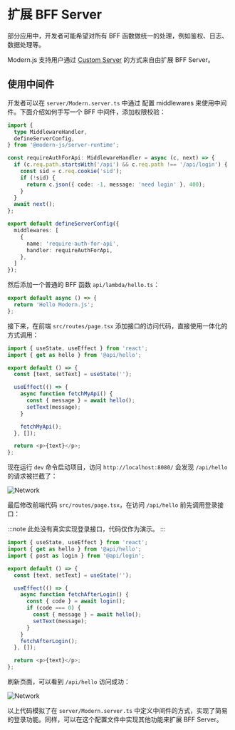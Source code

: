 # 扩展 BFF Server

部分应用中，开发者可能希望对所有 BFF 函数做统一的处理，例如鉴权、日志、数据处理等。

Modern.js 支持用户通过 [Custom Server](/guides/advanced-features/custom-server.html) 的方式来自由扩展 BFF Server。


## 使用中间件

开发者可以在 `server/Modern.server.ts` 中通过 配置 middlewares 来使用中间件。下面介绍如何手写一个 BFF 中间件，添加权限校验：


```ts title="server/modern.server.ts"
import {
  type MiddlewareHandler,
  defineServerConfig,
} from '@modern-js/server-runtime';

const requireAuthForApi: MiddlewareHandler = async (c, next) => {
  if (c.req.path.startsWith('/api') && c.req.path !== '/api/login') {
    const sid = c.req.cookie('sid');
    if (!sid) {
      return c.json({ code: -1, message: 'need login' }, 400);
    }
  }
  await next();
};

export default defineServerConfig({
  middlewares: [
    {
      name: 'require-auth-for-api',
      handler: requireAuthForApi,
    },
  ]
});

```


然后添加一个普通的 BFF 函数 `api/lambda/hello.ts`：

```ts title="api/lambda/hello.ts"
export default async () => {
  return 'Hello Modern.js';
};
```

接下来，在前端 `src/routes/page.tsx` 添加接口的访问代码，直接使用一体化的方式调用：

```ts title="src/routes/page.tsx"
import { useState, useEffect } from 'react';
import { get as hello } from '@api/hello';

export default () => {
  const [text, setText] = useState('');

  useEffect(() => {
    async function fetchMyApi() {
      const { message } = await hello();
      setText(message);
    }

    fetchMyApi();
  }, []);

  return <p>{text}</p>;
};
```

现在运行 `dev` 命令启动项目，访问 `http://localhost:8080/` 会发现 `/api/hello` 的请求被拦截了：

![Network](https://lf3-static.bytednsdoc.com/obj/eden-cn/aphqeh7uhohpquloj/modern-js/docs/network2.png)

最后修改前端代码 `src/routes/page.tsx`，在访问 `/api/hello` 前先调用登录接口：

:::note
此处没有真实实现登录接口，代码仅作为演示。
:::

```ts
import { useState, useEffect } from 'react';
import { get as hello } from '@api/hello';
import { post as login } from '@api/login';

export default () => {
  const [text, setText] = useState('');

  useEffect(() => {
    async function fetchAfterLogin() {
      const { code } = await login();
      if (code === 0) {
        const { message } = await hello();
        setText(message);
      }
    }
    fetchAfterLogin();
  }, []);

  return <p>{text}</p>;
};
```

刷新页面，可以看到 `/api/hello` 访问成功：

![Network](https://lf3-static.bytednsdoc.com/obj/eden-cn/aphqeh7uhohpquloj/modern-js/docs/network3.png)

以上代码模拟了在 `server/Modern.server.ts` 中定义中间件的方式，实现了简易的登录功能。同样，可以在这个配置文件中实现其他功能来扩展 BFF Server。
